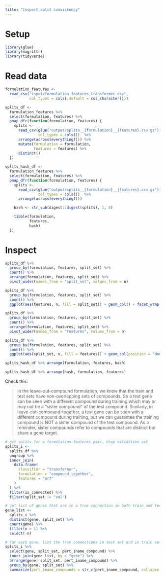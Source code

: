 ```yaml
---
title: "Inspect split consistency"
---
```


# Setup

```r
library(glue)
library(magrittr)
library(tidyverse)
```

# Read data

```r
formulation_features <-
  read_csv("input/formulation_features_transformer.csv",
           col_types = cols(.default = col_character()))

```

```r
splits_df <-
  formulation_features %>%
  select(formulation, features) %>%
  pmap_dfr(function(formulation, features) {
    splits <-
      read_csv(glue("output/splits__{formulation}__{features}.csv.gz"),
               col_types = cols())  %>%
      arrange(across(everything())) %>%
      mutate(formulation = formulation,
             features = features) %>%
      distinct()
  })
```


```r
splits_hash_df <-
  formulation_features %>%
  select(formulation, features) %>%
  pmap_dfr(function(formulation, features) {
    splits <-
      read_csv(glue("output/splits__{formulation}__{features}.csv.gz"),
               col_types = cols())  %>%
      arrange(across(everything()))

    hash <- str_sub(digest::digest(splits), 1, 8)

    tibble(formulation,
           features,
           hash)
  })
```

# Inspect

```r
splits_df %>%
  group_by(formulation, features, split_set) %>%
  count() %>%
  arrange(formulation, features, split_set) %>%
  pivot_wider(names_from = "split_set", values_from = n)
```

```r
splits_df %>%
  group_by(formulation, features, split_set) %>%
  count() %>%
  ggplot(aes(features, n, fill = split_set)) + geom_col() + facet_wrap(~formulation)
```

```r
splits_df %>%
  group_by(formulation, features, split_set) %>%
  count() %>%
  arrange(formulation, features, split_set) %>%
  pivot_wider(names_from = "features", values_from = n)
```

```r
splits_df %>%
  group_by(formulation, features, split_set) %>%
  count() %>%
  ggplot(aes(split_set, n, fill = features)) + geom_col(position = "dodge") + facet_wrap(~formulation)
```

```r
splits_hash_df %>% arrange(formulation, features, hash)
```


```r
splits_hash_df %>% arrange(hash, formulation, features)
```

Check this:

> In the leave-out-compound formulation, we know that the train and test sets have non-overlapping sets of compounds. So a test gene can be seen with a different compound during training which may or may not be a "sister compound" of the test compound. Similarly, in leave-out-compound-together, a test gene can be seen with a different compound during training, but we can guarantee the training compound is NOT a sister compound of the test compound. As a reminder, sister compounds refer to compounds that are distinct but share a gene target.

```r
# get splits for a formulation-features pair, drop validation set
splits_i <-
  splits_df %>%
  ungroup %>%
  inner_join(
    data.frame(
      classifier = "transformer",
      formulation = "compound_together",
      features = "orf"
    )
  ) %>%
  filter(is_connected) %>%
  filter(split_set != "val")

# get list of genes that are in a true connection in both train and test
gene_list <-
  splits_i %>%
  distinct(gene, split_set) %>%
  count(gene) %>%
  filter(n > 1) %>%
  select(-n)

# for each gene, list the true connections in test set and in train set
splits_i %>%
  select(gene, split_set, pert_iname_compound) %>%
  inner_join(gene_list, by = "gene") %>%
  arrange(gene, split_set, pert_iname_compound) %>%
  group_by(gene, split_set) %>%
  summarize(pert_iname_compounds = str_c(pert_iname_compound, collapse = ","))
```

